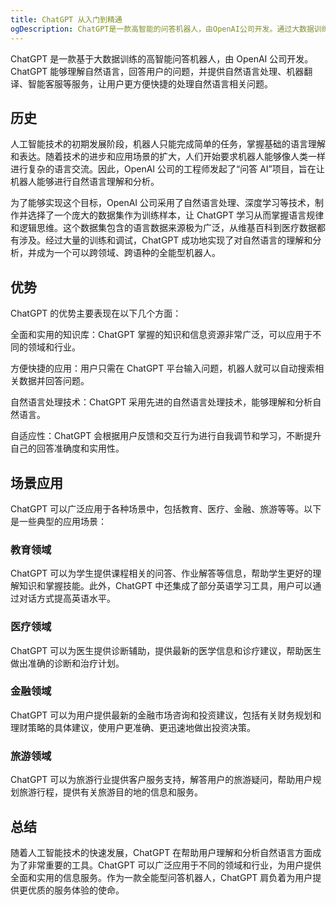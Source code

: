 ```yaml
---
title: ChatGPT 从入门到精通
ogDescription: ChatGPT是一款高智能的问答机器人，由OpenAI公司开发。通过大数据训练，ChatGPT可以根据用户提问，回答问题并提供自然语言处理、机器翻译、智能客服等服务。ChatGPT可应用于教育、医疗、金融、旅游等领域，帮助用户获取全面的知识和信息，并提供实用的服务支持。
---
```


ChatGPT 是一款基于大数据训练的高智能问答机器人，由 OpenAI 公司开发。ChatGPT 能够理解自然语言，回答用户的问题，并提供自然语言处理、机器翻译、智能客服等服务，让用户更方便快捷的处理自然语言相关问题。

## 历史

人工智能技术的初期发展阶段，机器人只能完成简单的任务，掌握基础的语言理解和表达。随着技术的进步和应用场景的扩大，人们开始要求机器人能够像人类一样进行复杂的语言交流。因此，OpenAI 公司的工程师发起了“问答 AI”项目，旨在让机器人能够进行自然语言理解和分析。

为了能够实现这个目标，OpenAI 公司采用了自然语言处理、深度学习等技术，制作并选择了一个庞大的数据集作为训练样本，让 ChatGPT 学习从而掌握语言规律和逻辑思维。这个数据集包含的语言数据来源极为广泛，从维基百科到医疗数据都有涉及。经过大量的训练和调试，ChatGPT 成功地实现了对自然语言的理解和分析，并成为一个可以跨领域、跨语种的全能型机器人。

## 优势

ChatGPT 的优势主要表现在以下几个方面：

全面和实用的知识库：ChatGPT 掌握的知识和信息资源非常广泛，可以应用于不同的领域和行业。

方便快捷的应用：用户只需在 ChatGPT 平台输入问题，机器人就可以自动搜索相关数据并回答问题。

自然语言处理技术：ChatGPT 采用先进的自然语言处理技术，能够理解和分析自然语言。

自适应性：ChatGPT 会根据用户反馈和交互行为进行自我调节和学习，不断提升自己的回答准确度和实用性。

## 场景应用

ChatGPT 可以广泛应用于各种场景中，包括教育、医疗、金融、旅游等等。以下是一些典型的应用场景：

### 教育领域

ChatGPT 可以为学生提供课程相关的问答、作业解答等信息，帮助学生更好的理解知识和掌握技能。此外，ChatGPT 中还集成了部分英语学习工具，用户可以通过对话方式提高英语水平。

### 医疗领域

ChatGPT 可以为医生提供诊断辅助，提供最新的医学信息和诊疗建议，帮助医生做出准确的诊断和治疗计划。

### 金融领域

ChatGPT 可以为用户提供最新的金融市场咨询和投资建议，包括有关财务规划和理财策略的具体建议，使用户更准确、更迅速地做出投资决策。

### 旅游领域

ChatGPT 可以为旅游行业提供客户服务支持，解答用户的旅游疑问，帮助用户规划旅游行程，提供有关旅游目的地的信息和服务。

## 总结

随着人工智能技术的快速发展，ChatGPT 在帮助用户理解和分析自然语言方面成为了非常重要的工具。ChatGPT 可以广泛应用于不同的领域和行业，为用户提供全面和实用的信息服务。作为一款全能型问答机器人，ChatGPT 肩负着为用户提供更优质的服务体验的使命。
